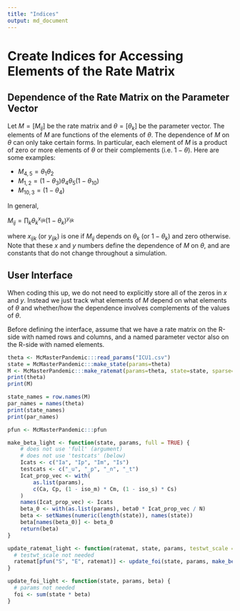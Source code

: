 ```yaml
---
title: "Indices"
output: md_document
---
```


# Create Indices for Accessing Elements of the Rate Matrix

## Dependence of the Rate Matrix on the Parameter Vector

Let $M = [M_{ij}]$ be the rate matrix and $\theta = [\theta_k]$ be the parameter vector. The elements of $M$ are functions of the elements of $\theta$. The dependence of $M$ on $\theta$ can only take certain forms. In particular, each element of $M$ is a product of zero or more elements of $\theta$ or their complements (i.e. $1-\theta$). Here are some examples:

* $M_{4,5} = \theta_1 \theta_2$
* $M_{1,2} = (1-\theta_3)\theta_4\theta_5(1-\theta_{10})$
* $M_{10,3} = (1-\theta_4)$

In general,

$M_{ij} = \prod_k \theta_k^{x_{ijk}} (1-\theta_k)^{y_{ijk}}$

where $x_{ijk}$ (or $y_{ijk}$) is one if $M_{ij}$ depends on $\theta_k$ (or $1 - \theta_k$) and zero otherwise. Note that these $x$ and $y$ numbers define the dependence of $M$ on $\theta$, and are constants that do not change throughout a simulation.

## User Interface

When coding this up, we do not need to explicitly store all of the zeros in $x$ and $y$. Instead we just track what elements of $M$ depend on what elements of $\theta$ and whether/how the dependence involves complements of the values of $\theta$.

Before defining the interface, assume that we have a rate matrix on the R-side with named rows and columns, and a named parameter vector also on the R-side with named elements.
```r
theta <- McMasterPandemic:::read_params("ICU1.csv")
state = McMasterPandemic:::make_state(params=theta)
M <- McMasterPandemic:::make_ratemat(params=theta, state=state, sparse=TRUE)
print(theta)
print(M)
```

```r
state_names = row.names(M)
par_names = names(theta)
print(state_names)
print(par_names)
```


```r
pfun <- McMasterPandemic:::pfun
```


```r
make_beta_light <- function(state, params, full = TRUE) {
    # does not use 'full' (argument)
    # does not use 'testcats' (below)
    Icats <- c("Ia", "Ip", "Im", "Is")
    testcats <- c("_u", "_p", "_n", "_t")
    Icat_prop_vec <- with(
        as.list(params),
        c(Ca, Cp, (1 - iso_m) * Cm, (1 - iso_s) * Cs)
    )
    names(Icat_prop_vec) <- Icats
    beta_0 <- with(as.list(params), beta0 * Icat_prop_vec / N)
    beta <- setNames(numeric(length(state)), names(state))
    beta[names(beta_0)] <- beta_0
    return(beta)
}

update_ratemat_light <- function(ratemat, state, params, testwt_scale = "N") {
  # testwt_scale not needed
  ratemat[pfun("S", "E", ratemat)] <- update_foi(state, params, make_beta(state, params))
}

update_foi_light <- function(state, params, beta) {
  # params not needed
  foi <- sum(state * beta)
}

```



